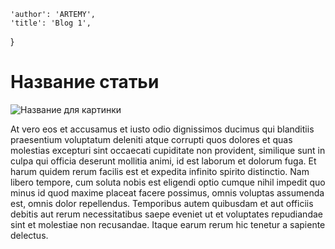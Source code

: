     'author': 'ARTEMY',
    'title': 'Blog 1',
}

# Название статьи

![Название для картинки](/images/test-img1.png)

At vero eos et accusamus et iusto odio dignissimos ducimus qui blanditiis praesentium voluptatum deleniti atque corrupti quos dolores et quas molestias excepturi sint occaecati cupiditate non provident, similique sunt in culpa qui officia deserunt mollitia animi, id est laborum et dolorum fuga. Et harum quidem rerum facilis est et expedita infinito spirito distinctio. Nam libero tempore, cum soluta nobis est eligendi optio cumque nihil impedit quo minus id quod maxime placeat facere possimus, omnis voluptas assumenda est, omnis dolor repellendus. Temporibus autem quibusdam et aut officiis debitis aut rerum necessitatibus saepe eveniet ut et voluptates repudiandae sint et molestiae non recusandae. Itaque earum rerum hic tenetur a sapiente delectus. 
